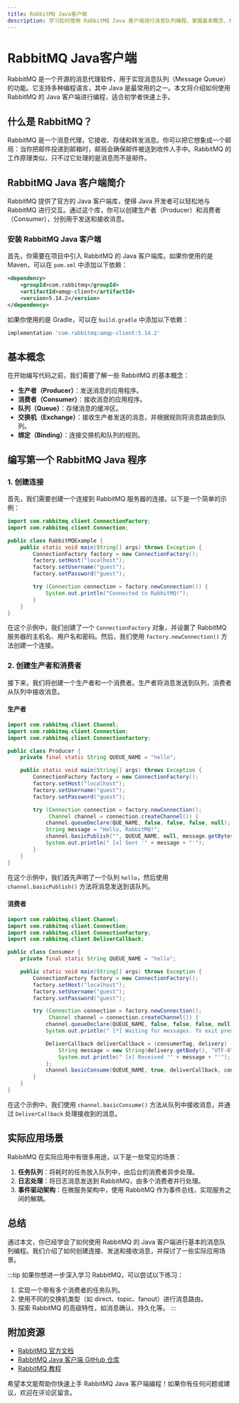 ```yaml
---
title: RabbitMQ Java客户端
description: 学习如何使用 RabbitMQ Java 客户端进行消息队列编程，掌握基本概念、代码实现和实际应用场景。
---
```


# RabbitMQ Java客户端

RabbitMQ 是一个开源的消息代理软件，用于实现消息队列（Message Queue）的功能。它支持多种编程语言，其中 Java 是最常用的之一。本文将介绍如何使用 RabbitMQ 的 Java 客户端进行编程，适合初学者快速上手。

## 什么是 RabbitMQ？

RabbitMQ 是一个消息代理，它接收、存储和转发消息。你可以把它想象成一个邮局：当你把邮件投递到邮箱时，邮局会确保邮件被送到收件人手中。RabbitMQ 的工作原理类似，只不过它处理的是消息而不是邮件。

## RabbitMQ Java 客户端简介

RabbitMQ 提供了官方的 Java 客户端库，使得 Java 开发者可以轻松地与 RabbitMQ 进行交互。通过这个库，你可以创建生产者（Producer）和消费者（Consumer），分别用于发送和接收消息。

### 安装 RabbitMQ Java 客户端

首先，你需要在项目中引入 RabbitMQ 的 Java 客户端库。如果你使用的是 Maven，可以在 `pom.xml` 中添加以下依赖：

```xml
<dependency>
    <groupId>com.rabbitmq</groupId>
    <artifactId>amqp-client</artifactId>
    <version>5.14.2</version>
</dependency>
```

如果你使用的是 Gradle，可以在 `build.gradle` 中添加以下依赖：

```groovy
implementation 'com.rabbitmq:amqp-client:5.14.2'
```

## 基本概念

在开始编写代码之前，我们需要了解一些 RabbitMQ 的基本概念：

- **生产者（Producer）**：发送消息的应用程序。
- **消费者（Consumer）**：接收消息的应用程序。
- **队列（Queue）**：存储消息的缓冲区。
- **交换机（Exchange）**：接收生产者发送的消息，并根据规则将消息路由到队列。
- **绑定（Binding）**：连接交换机和队列的规则。

## 编写第一个 RabbitMQ Java 程序

### 1. 创建连接

首先，我们需要创建一个连接到 RabbitMQ 服务器的连接。以下是一个简单的示例：

```java
import com.rabbitmq.client.ConnectionFactory;
import com.rabbitmq.client.Connection;

public class RabbitMQExample {
    public static void main(String[] args) throws Exception {
        ConnectionFactory factory = new ConnectionFactory();
        factory.setHost("localhost");
        factory.setUsername("guest");
        factory.setPassword("guest");

        try (Connection connection = factory.newConnection()) {
            System.out.println("Connected to RabbitMQ!");
        }
    }
}
```

在这个示例中，我们创建了一个 `ConnectionFactory` 对象，并设置了 RabbitMQ 服务器的主机名、用户名和密码。然后，我们使用 `factory.newConnection()` 方法创建一个连接。

### 2. 创建生产者和消费者

接下来，我们将创建一个生产者和一个消费者。生产者将消息发送到队列，消费者从队列中接收消息。

#### 生产者

```java
import com.rabbitmq.client.Channel;
import com.rabbitmq.client.Connection;
import com.rabbitmq.client.ConnectionFactory;

public class Producer {
    private final static String QUEUE_NAME = "hello";

    public static void main(String[] args) throws Exception {
        ConnectionFactory factory = new ConnectionFactory();
        factory.setHost("localhost");
        factory.setUsername("guest");
        factory.setPassword("guest");

        try (Connection connection = factory.newConnection();
             Channel channel = connection.createChannel()) {
            channel.queueDeclare(QUE_NAME, false, false, false, null);
            String message = "Hello, RabbitMQ!";
            channel.basicPublish("", QUEUE_NAME, null, message.getBytes());
            System.out.println(" [x] Sent '" + message + "'");
        }
    }
}
```

在这个示例中，我们首先声明了一个队列 `hello`，然后使用 `channel.basicPublish()` 方法将消息发送到该队列。

#### 消费者

```java
import com.rabbitmq.client.Channel;
import com.rabbitmq.client.Connection;
import com.rabbitmq.client.ConnectionFactory;
import com.rabbitmq.client.DeliverCallback;

public class Consumer {
    private final static String QUEUE_NAME = "hello";

    public static void main(String[] args) throws Exception {
        ConnectionFactory factory = new ConnectionFactory();
        factory.setHost("localhost");
        factory.setUsername("guest");
        factory.setPassword("guest");

        try (Connection connection = factory.newConnection();
             Channel channel = connection.createChannel()) {
            channel.queueDeclare(QUEUE_NAME, false, false, false, null);
            System.out.println(" [*] Waiting for messages. To exit press CTRL+C");

            DeliverCallback deliverCallback = (consumerTag, delivery) -> {
                String message = new String(delivery.getBody(), "UTF-8");
                System.out.println(" [x] Received '" + message + "'");
            };
            channel.basicConsume(QUEUE_NAME, true, deliverCallback, consumerTag -> { });
        }
    }
}
```

在这个示例中，我们使用 `channel.basicConsume()` 方法从队列中接收消息，并通过 `DeliverCallback` 处理接收到的消息。

## 实际应用场景

RabbitMQ 在实际应用中有很多用途，以下是一些常见的场景：

1. **任务队列**：将耗时的任务放入队列中，由后台的消费者异步处理。
2. **日志处理**：将日志消息发送到 RabbitMQ，由多个消费者并行处理。
3. **事件驱动架构**：在微服务架构中，使用 RabbitMQ 作为事件总线，实现服务之间的解耦。

## 总结

通过本文，你已经学会了如何使用 RabbitMQ 的 Java 客户端进行基本的消息队列编程。我们介绍了如何创建连接、发送和接收消息，并探讨了一些实际应用场景。

:::tip
如果你想进一步深入学习 RabbitMQ，可以尝试以下练习：
1. 实现一个带有多个消费者的任务队列。
2. 使用不同的交换机类型（如 direct、topic、fanout）进行消息路由。
3. 探索 RabbitMQ 的高级特性，如消息确认、持久化等。
:::

## 附加资源

- [RabbitMQ 官方文档](https://www.rabbitmq.com/documentation.html)
- [RabbitMQ Java 客户端 GitHub 仓库](https://github.com/rabbitmq/rabbitmq-java-client)
- [RabbitMQ 教程](https://www.rabbitmq.com/getstarted.html)

希望本文能帮助你快速上手 RabbitMQ Java 客户端编程！如果你有任何问题或建议，欢迎在评论区留言。